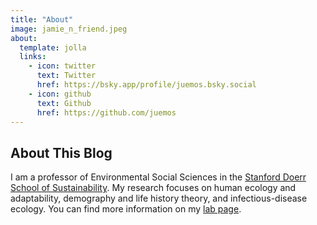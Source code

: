 ```yaml
---
title: "About"
image: jamie_n_friend.jpeg
about:
  template: jolla
  links:
    - icon: twitter
      text: Twitter
      href: https://bsky.app/profile/juemos.bsky.social
    - icon: github
      text: Github
      href: https://github.com/juemos
---
```


## About This Blog

I am a professor of Environmental Social Sciences in the [Stanford Doerr School of Sustainability](https://sustainability.stanford.edu/). My research focuses on human ecology and adaptability, demography and life history theory, and infectious-disease ecology. You can find more information on my [lab page](https://heeh.stanford.edu).
